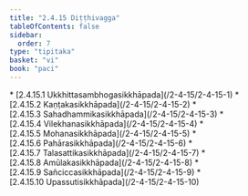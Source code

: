 ```yaml
---
title: "2.4.15 Diṭṭhivagga"
tableOfContents: false
sidebar:
  order: 7
type: "tipitaka"
basket: "vi"
book: "paci"
---
```



<DynamicBreadcrumb />



<TableOfContents book="paci" section="2.4.15">
* [2.4.15.1 Ukkhittasambhogasikkhāpada](/2-4-15/2-4-15-1)
* [2.4.15.2 Kaṇṭakasikkhāpada](/2-4-15/2-4-15-2)
* [2.4.15.3 Sahadhammikasikkhāpada](/2-4-15/2-4-15-3)
* [2.4.15.4 Vilekhanasikkhāpada](/2-4-15/2-4-15-4)
* [2.4.15.5 Mohanasikkhāpada](/2-4-15/2-4-15-5)
* [2.4.15.6 Pahārasikkhāpada](/2-4-15/2-4-15-6)
* [2.4.15.7 Talasattikasikkhāpada](/2-4-15/2-4-15-7)
* [2.4.15.8 Amūlakasikkhāpada](/2-4-15/2-4-15-8)
* [2.4.15.9 Sañciccasikkhāpada](/2-4-15/2-4-15-9)
* [2.4.15.10 Upassutisikkhāpada](/2-4-15/2-4-15-10)
</TableOfContents>